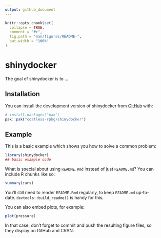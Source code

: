```yaml
---
output: github_document
---
```


<!-- README.md is generated from README.Rmd. Please edit that file -->

```r
knitr::opts_chunk$set(
  collapse = TRUE,
  comment = "#>",
  fig.path = "man/figures/README-",
  out.width = "100%"
)
```

# shinydocker

<!-- badges: start -->
<!-- badges: end -->

The goal of shinydocker is to ...

## Installation

You can install the development version of shinydocker from [GitHub](https://github.com/) with:

``` r
# install.packages("pak")
pak::pak("coatless-rpkg/shinydocker")
```

## Example

This is a basic example which shows you how to solve a common problem:

```r
library(shinydocker)
## basic example code
```

What is special about using `README.Rmd` instead of just `README.md`? You can include R chunks like so:

```r
summary(cars)
```

You'll still need to render `README.Rmd` regularly, to keep `README.md` up-to-date. `devtools::build_readme()` is handy for this.

You can also embed plots, for example:

```r
plot(pressure)
```

In that case, don't forget to commit and push the resulting figure files, so they display on GitHub and CRAN.
